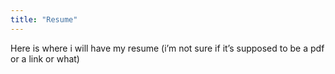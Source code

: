 ```yaml
---
title: "Resume"
---
```


Here is where i will have my resume (i'm not sure if it's supposed to be a pdf or a link or what)
